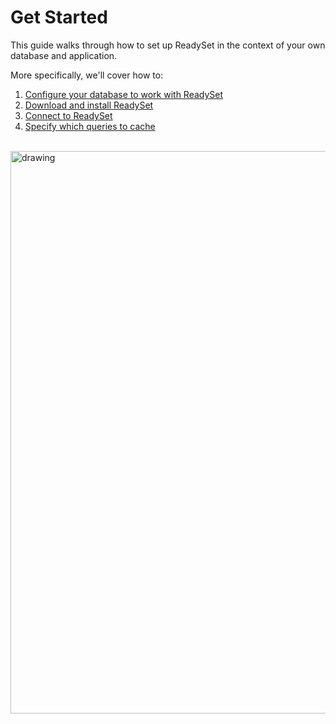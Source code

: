 
# Get Started

This guide walks through how to set up ReadySet in the context of your own database and application. 

More specifically, we'll cover how to: 
1. [Configure your database to work with ReadySet](/get-started/configure-your-database)
2. [Download and install ReadySet](/get-started/install-rs)
3. [Connect to ReadySet](/get-started/connect) 
4. [Specify which queries to cache](/get-started/cache)

<br />
<img src="/readyset-architecture.jpeg" alt="drawing" width="900"/>

